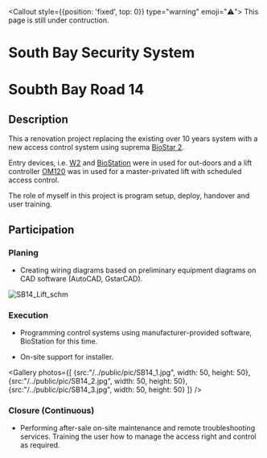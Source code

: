 

<Callout style={{position: 'fixed', top: 0}} type="warning" emoji="⚠️">
  This page is still under contruction.
</Callout>

# South Bay Security System

# Soubth Bay Road 14

## Description

This a renovation project replacing the existing over 10 years system with a new access control system using suprema [BioStar 2](https://www.supremainc.com/en/platform/hybrid-security-platform-biostar-2.asp).

Entry devices, i.e. [W2](https://www.supremainc.com/en/hardware/compact-outdoor-fingerprint-device-bioentry-w2.asp) and [BioStation](https://www.supremainc.com/en/hardware/outdoor-fingerprint-terminal-biostation-2.asp) were in used for out-doors and a lift controller [OM120](https://www.supremainc.com/en/hardware/pd_om-120.asp) was in used for a master-privated lift with scheduled access control.

The role of myself in this project is program setup, deploy, handover and user training.

## Participation

<Steps>

### Planing
 
- Creating wiring diagrams based on preliminary equipment diagrams on CAD software (AutoCAD, GstarCAD).

![SB14_Lift_schm](/../public/pic/SB14_Lift_schm.png)

### Execution

- Programming control systems using manufacturer-provided software, BioStation for this time.

- On-site support for installer.

<Gallery photos={[
    {src:"/../public/pic/SB14_1.jpg", width: 50, height: 50},
    {src:"/../public/pic/SB14_2.jpg", width: 50, height: 50},
    {src:"/../public/pic/SB14_3.jpg", width: 50, height: 50}
    ]}
/>

### Closure (Continuous)

- Performing after-sale on-site maintenance and remote troubleshooting services. Training the user how to manage the access right and control as required.  

</Steps>